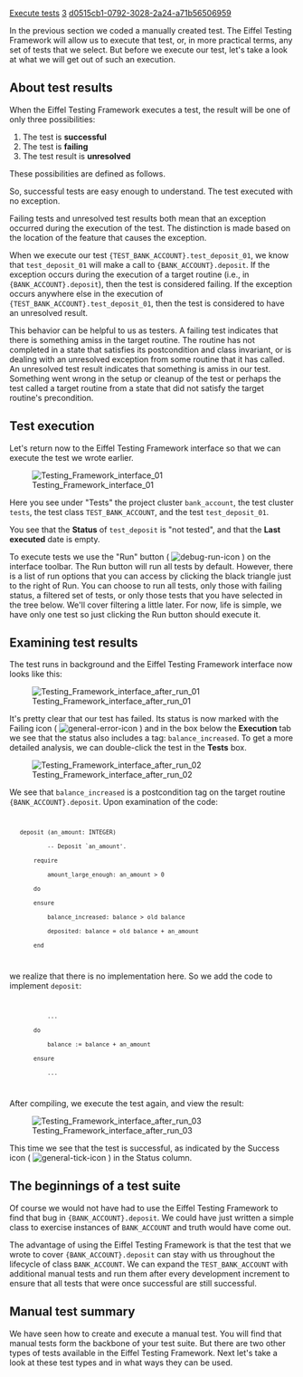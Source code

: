 [[Property:title|Execute tests]]
[[Property:weight|3]]
[[Property:uuid|d0515cb1-0792-3028-2a24-a71b56506959]]


In the previous section we coded a manually created test. The Eiffel Testing Framework will allow us to execute that test, or, in more practical terms, any set of tests that we select. But before we execute our test, let's take a look at what we will get out of such an execution.  

==About test results==

When the Eiffel Testing Framework executes a test, the result will be one of only three possibilities:
# The test is '''successful'''
# The test is '''failing'''
# The test result is '''unresolved'''

These possibilities are defined as follows. 

{{definition|Successful test|A test which has executed without causing and exception to occur. }}


{{definition|Failing test|A test which has caused an exception to occur during its execution, specifically during the execution of a target routine. }}


{{definition|Unresolved test result|A test which has caused an exception to occur during its execution, but exclusive of the execution of a target routine. }}


So, successful tests are easy enough to understand. The test executed with no exception.

Failing tests and unresolved test results both mean that an exception occurred during the execution of the test. The distinction is made based on the location of the feature that causes the exception. 

When we execute our test <code>{TEST_BANK_ACCOUNT}.test_deposit_01</code>, we know that <code>test_deposit_01</code> will make a call to <code>{BANK_ACCOUNT}.deposit</code>. If the exception occurs during the execution of a target routine (i.e., in <code>{BANK_ACCOUNT}.deposit</code>), then the test is considered failing. If the exception occurs anywhere else in the execution of <code>{TEST_BANK_ACCOUNT}.test_deposit_01</code>, then the test is considered to have an unresolved result. 


{{note|Be aware that some early versions of the Eiffel Testing Framework reported some unresolved test results as failing tests. }}

This behavior can be helpful to us as testers. A failing test indicates that there is something amiss in the target routine. The routine has not completed in a state that satisfies its postcondition and class invariant, or is dealing with an unresolved exception from some routine that it has called. An unresolved test result indicates that something is amiss in our test. Something went wrong in the setup or cleanup of the test or perhaps the test called a target routine from a state that did not satisfy the target routine's precondition.


==Test execution==

Let's return now to the Eiffel Testing Framework interface so that we can execute the test we wrote earlier. 


[[Image:Testing Framework interface 01]]


Here you see under "Tests" the project cluster <code>bank_account</code>, the test cluster <code>tests</code>, the test class <code>TEST_BANK_ACCOUNT</code>, and the test <code>test_deposit_01</code>. 


{{note|If you've been working along in EiffelStudio, and you don't see this display, then go to the View combo box and type in "class" as shown in the pane above and press enter. Later we will see more about using the View and Filter boxes. }}


You see that the '''Status''' of <code>test_deposit</code> is "not tested", and that the '''Last executed''' date is empty.

To execute tests we use the "Run" button ( [[Image:debug-run-icon]] ) on the interface toolbar. The Run button will run all tests by default. However, there is a list of run options that you can access by clicking the black triangle just to the right of Run. You can choose to run all tests, only those with failing status, a filtered set of tests, or only those tests that you have selected in the tree below. We'll cover filtering a little later. For now, life is simple, we have only one test so just clicking the Run button should execute it. 

==Examining test results==

The test runs in background and the Eiffel Testing Framework interface now looks like this:


[[Image:Testing Framework interface after run 01]]


It's pretty clear that our test has failed. Its status is now marked with the Failing icon ( [[Image:general-error-icon]] ) and in the box below the '''Execution''' tab we see that the status also includes a tag: <code>balance_increased</code>. To get a more detailed analysis, we can double-click the test in the '''Tests''' box. 


[[Image:Testing Framework interface after run 02]]


We see that <code>balance_increased</code> is a postcondition tag on the target routine <code>{BANK_ACCOUNT}.deposit</code>. Upon examination of the code:

<code>
    deposit (an_amount: INTEGER)
            -- Deposit `an_amount'.
        require
            amount_large_enough: an_amount > 0
        do
        ensure
            balance_increased: balance > old balance
            deposited: balance = old balance + an_amount
        end
</code>

we realize that there is no implementation here. So we add the code to implement <code>deposit</code>:

<code>
            ...
        do
            balance := balance + an_amount
        ensure
            ...
</code>

After compiling, we execute the test again, and view the result:


[[Image:Testing Framework interface after run 03]]


This time we see that the test is successful, as indicated by the Success icon ( [[Image:general-tick-icon]] ) in the Status column. 

==The beginnings of a test suite==

Of course we would not have had to use the Eiffel Testing Framework to find that bug in <code>{BANK_ACCOUNT}.deposit</code>. We could have just written a simple class to exercise instances of <code>BANK_ACCOUNT</code> and truth would have come out. 

The advantage of using the Eiffel Testing Framework is that the test that we wrote to cover <code>{BANK_ACCOUNT}.deposit</code> can stay with us throughout the lifecycle of class <code>BANK_ACCOUNT</code>. We can expand the <code>TEST_BANK_ACCOUNT</code> with additional manual tests and run them after every development increment to ensure that all tests that were once successful are still successful. 

==Manual test summary==

We have seen how to create and execute a manual test. You will find that manual tests form the backbone of your test suite. But there are two other types of tests available in the Eiffel Testing Framework. Next let's take a look at these test types and in what ways they can be used.



